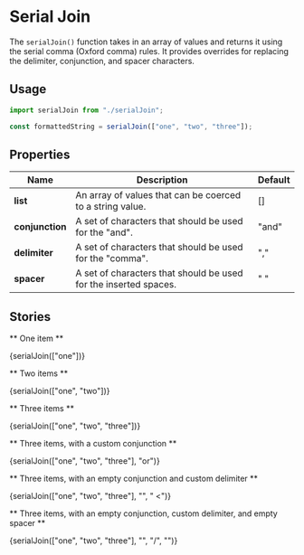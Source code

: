

<Meta title="Utilities/Serial Join" component={serialJoin} />

# Serial Join

The `serialJoin()` function takes in an array of values and returns it using the serial comma (Oxford comma) rules. It provides overrides for replacing the delimiter, conjunction, and spacer characters.

## Usage

```jsx
import serialJoin from "./serialJoin";

const formattedString = serialJoin(["one", "two", "three"]);
```

## Properties

| Name            | Description                                                      | Default |
| --------------- | ---------------------------------------------------------------- | ------- |
| **list**        | An array of values that can be coerced to a string value.        | []      |
| **conjunction** | A set of characters that should be used for the "and".           | "and"   |
| **delimiter**   | A set of characters that should be used for the "comma".         | ","     |
| **spacer**      | A set of characters that should be used for the inserted spaces. | " "     |

## Stories

** One item **

<Canvas>
	<Story name="One item">
		<div>{serialJoin(["one"])}</div>
	</Story>
</Canvas>

** Two items **

<Canvas>
	<Story name="Two items">
		<div>{serialJoin(["one", "two"])}</div>
	</Story>
</Canvas>

** Three items **

<Canvas>
	<Story name="Three items">
		<div>{serialJoin(["one", "two", "three"])}</div>
	</Story>
</Canvas>

** Three items, with a custom conjunction **

<Canvas>
	<Story name="Three items, with a custom conjunction">
		<div>{serialJoin(["one", "two", "three"], "or")}</div>
	</Story>
</Canvas>

** Three items, with an empty conjunction and custom delimiter **

<Canvas>
	<Story name="Three items, with an empty conjunction and custom delimiter">
		<div>{serialJoin(["one", "two", "three"], "", " <")}</div>
	</Story>
</Canvas>

** Three items, with an empty conjunction, custom delimiter, and empty spacer **

<Canvas>
	<Story name="Three items, with an empty conjunction, custom delimiter, and empty spacer">
		<div>{serialJoin(["one", "two", "three"], "", "/", "")}</div>
	</Story>
</Canvas>
